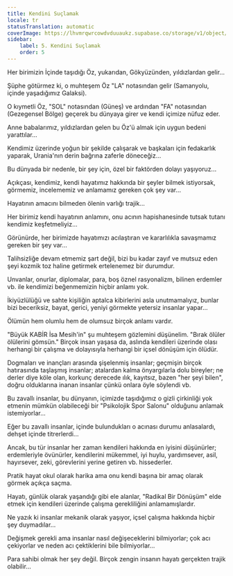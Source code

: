 ```yaml
---
title: Kendini Suçlamak
locale: tr
statusTranslation: automatic
coverImage: https://lhvmrqwrcowdvduuaukz.supabase.co/storage/v1/object/public/strapi-uploads/small_cover-tratado-de-psicologia-revolucionaria.webp-5e15e1cec4e0ebebcde5d7fc7565d8fd.webp
sidebar:
    label: 5. Kendini Suçlamak
    order: 5
---
```

Her birimizin İçinde taşıdığı Öz, yukarıdan, Gökyüzünden, yıldızlardan gelir...

Şüphe götürmez ki, o muhteşem Öz "LA" notasından gelir (Samanyolu, içinde yaşadığımız Galaksi).

O kıymetli Öz, "SOL" notasından (Güneş) ve ardından "FA" notasından (Gezegensel Bölge) geçerek bu dünyaya girer ve kendi içimize nüfuz eder.

Anne babalarımız, yıldızlardan gelen bu Öz'ü almak için uygun bedeni yarattılar...

Kendimiz üzerinde yoğun bir şekilde çalışarak ve başkaları için fedakarlık yaparak, Urania'nın derin bağrına zaferle döneceğiz...

Bu dünyada bir nedenle, bir şey için, özel bir faktörden dolayı yaşıyoruz...

Açıkçası, kendimiz, kendi hayatımız hakkında bir şeyler bilmek istiyorsak, görmemiz, incelememiz ve anlamamız gereken çok şey var...

Hayatının amacını bilmeden ölenin varlığı trajik...

Her birimiz kendi hayatının anlamını, onu acının hapishanesinde tutsak tutanı kendimiz keşfetmeliyiz...

Görünürde, her birimizde hayatımızı acılaştıran ve kararlılıkla savaşmamız gereken bir şey var...

Talihsizliğe devam etmemiz şart değil, bizi bu kadar zayıf ve mutsuz eden şeyi kozmik toz haline getirmek ertelenemez bir durumdur.

Unvanlar, onurlar, diplomalar, para, boş öznel rasyonalizm, bilinen erdemler vb. ile kendimizi beğenmemizin hiçbir anlamı yok.

İkiyüzlülüğü ve sahte kişiliğin aptalca kibirlerini asla unutmamalıyız, bunlar bizi beceriksiz, bayat, gerici, yeniyi görmekte yetersiz insanlar yapar...

Ölümün hem olumlu hem de olumsuz birçok anlamı vardır.

"Büyük KABİR İsa Mesih'in" şu muhteşem gözlemini düşünelim. "Bırak ölüler ölülerini gömsün." Birçok insan yaşasa da, aslında kendileri üzerinde olası herhangi bir çalışma ve dolayısıyla herhangi bir içsel dönüşüm için ölüdür.

Dogmaları ve inançları arasında şişelenmiş insanlar; geçmişin birçok hatırasında taşlaşmış insanlar; atalardan kalma önyargılarla dolu bireyler; ne derler diye köle olan, korkunç derecede ılık, kayıtsız, bazen "her şeyi bilen", doğru olduklarına inanan insanlar çünkü onlara öyle söylendi vb.

Bu zavallı insanlar, bu dünyanın, içimizde taşıdığımız o gizli çirkinliği yok etmenin mümkün olabileceği bir "Psikolojik Spor Salonu" olduğunu anlamak istemiyorlar...

Eğer bu zavallı insanlar, içinde bulundukları o acınası durumu anlasalardı, dehşet içinde titrerlerdi...

Ancak, bu tür insanlar her zaman kendileri hakkında en iyisini düşünürler; erdemleriyle övünürler, kendilerini mükemmel, iyi huylu, yardımsever, asil, hayırsever, zeki, görevlerini yerine getiren vb. hissederler.

Pratik hayat okul olarak harika ama onu kendi başına bir amaç olarak görmek açıkça saçma.

Hayatı, günlük olarak yaşandığı gibi ele alanlar, "Radikal Bir Dönüşüm" elde etmek için kendileri üzerinde çalışma gerekliliğini anlamamışlardır.

Ne yazık ki insanlar mekanik olarak yaşıyor, içsel çalışma hakkında hiçbir şey duymadılar...

Değişmek gerekli ama insanlar nasıl değişeceklerini bilmiyorlar; çok acı çekiyorlar ve neden acı çektiklerini bile bilmiyorlar...

Para sahibi olmak her şey değil. Birçok zengin insanın hayatı gerçekten trajik olabilir...


